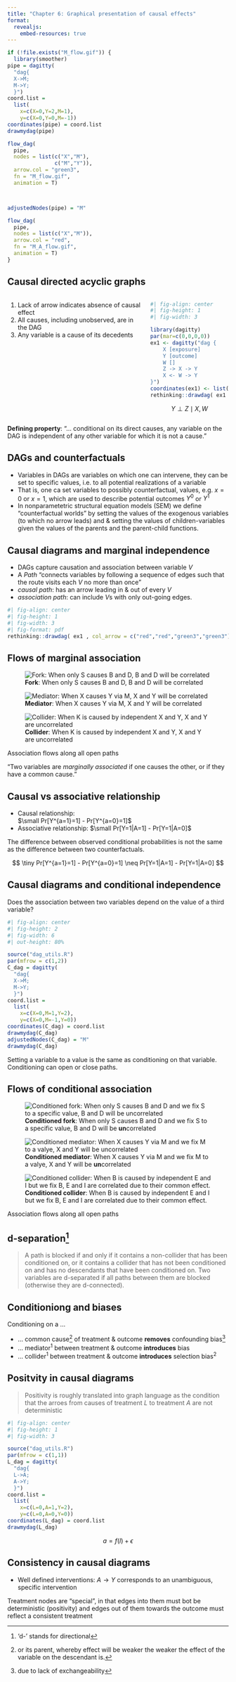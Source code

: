 ```yaml
---
title: "Chapter 6: Graphical presentation of causal effects"
format:
  revealjs:
    embed-resources: true
---
```


```r
if (!file.exists("M_flow.gif")) {
  library(smoother)
pipe = dagitty(
  "dag{
  X->M;
  M->Y;
  }")
coord.list = 
  list(
    x=c(X=0,Y=2,M=1),
    y=c(X=0,Y=0,M=-1))
coordinates(pipe) = coord.list
drawmydag(pipe)

flow_dag(
  pipe,
  nodes = list(c("X","M"),
               c("M","Y")),
  arrow.col = "green3",
  fn = "M_flow.gif",
  animation = T)



adjustedNodes(pipe) = "M"

flow_dag(
  pipe,
  nodes = list(c("X","M")),
  arrow.col = "red",
  fn = "M_A_flow.gif",
  animation = T)
}
```



## Causal directed acyclic graphs

:::: {.columns}

::: {.column width="60%"}
1. Lack of arrow indicates absence of causal effect
2. All causes, including unobserved, are in the DAG
3. Any variable is a cause of its decedents

:::

::: {.column width="35%"}


```r
#| fig-align: center
#| fig-height: 1
#| fig-width: 3

library(dagitty)
par(mar=c(0,0,0,0))
ex1 <- dagitty("dag {
    X [exposure]
    Y [outcome]
    W []
    Z -> X -> Y
    X <- W -> Y
}")
coordinates(ex1) <- list( x=c(Z=0,X=1,Y=1,W=0) , y=c(Z=0,W=0.5,X=0,Y=1) )
rethinking::drawdag( ex1 )

```

$$
Y \perp Z \mid X, W
$$
<!-- $$ -->
<!-- f(v) = \prod f(v_j|pa_j) -->
<!-- $$ -->
:::
::::

**Defining property**: "... conditional on its direct causes, any variable on the DAG is independent of any other variable for which it is not a cause."

## DAGs and counterfactuals

- Variables in DAGs are variables on which one can intervene, they can be set to specific values, i.e. to all potential realizations of a variable
- That is, one ca set variables to possibly counterfactual, values, e.g. $x=0$ or $x=1$, which are used to describe potential outcomes $Y^0$ or $Y^1$
- In nonparametetric structural equation models (SEM) we define "counterfactual worlds" by setting the values of the exogenous variables (to which no arrow leads) and & setting the values of children-variables given the values of the parents and the parent-child functions.


## Causal diagrams and marginal independence


- DAGs capture causation and association between variable $V$
- A *Path* "connects variables by following a sequence of edges such that the route visits each $V$ no more than once"
- *causal path*: has an arrow leading in & out of every $V$
- *association path*: can include $V$s with only out-going edges.


```r
#| fig-align: center
#| fig-height: 1
#| fig-width: 3
#| fig-format: pdf
rethinking::drawdag( ex1 , col_arrow = c("red","red","green3","green3"))
```

## Flows of marginal association

::: {#fig-flows layout-ncol=3}

![**Fork**: When only S causes B and D, B and D will be correlated](C_dag_flow.gif)

![**Mediator**: When X causes Y via M, X and Y will be correlated](M_flow.gif)

![**Collider**: When K is caused by independent X and Y, X and Y are uncorrelated](collider_flow.gif)

Association flows along all open paths
:::

"Two variables are *marginally associated* if one causes the other, or if they have a common cause."

## Causal vs associative relationship

- Causal relationship: <br> $\small Pr[Y^{a=1}=1] - Pr[Y^{a=0}=1]$ 
- Associative relationship: $\small Pr[Y=1|A=1] - Pr[Y=1|A=0]$

The difference between observed conditional probabilities is not the same as the difference between two counterfactuals.

$$
\tiny Pr[Y^{a=1}=1] - Pr[Y^{a=0}=1] \neq  Pr[Y=1|A=1] - Pr[Y=1|A=0]
$$

## Causal diagrams and conditional independence

Does the association between two variables depend on the value of a third variable?

```r
#| fig-align: center
#| fig-height: 2
#| fig-width: 6
#| out-height: 80%

source("dag_utils.R")
par(mfrow = c(1,2))
C_dag = dagitty(
  "dag{
  X->M;
  M->Y;
  }")
coord.list = 
  list(
    x=c(X=0,M=1,Y=2),
    y=c(X=0,M=-1,Y=0))
coordinates(C_dag) = coord.list
drawmydag(C_dag)
adjustedNodes(C_dag) = "M"
drawmydag(C_dag)
```

Setting a variable to a value is the same as conditioning on that variable. Conditioning can open or close paths.

## Flows of conditional association

::: {#fig-flows layout-ncol=3}

![**Conditioned fork**: When only S causes B and D and we fix S to a specific value, B and D will be **un**correlated](C_A_dag_flow.gif)

![**Conditioned mediator**: When X causes Y via M and we fix M to a valye, X and Y will be **un**correlated](M_A_flow.gif)

![**Conditioned collider**: When B is caused by independent E and I but we fix B, E and I are correlated due to their common effect.](Cl_A_dag_flow.gif)

Association flows along all open paths
:::


## d-separation^[‘d-’ stands for directional]

> A path is blocked if and only if it contains a non-collider that has been conditioned on, or it contains a collider that has not been conditioned on and has no descendants that have been conditioned on. Two variables are d-separated if all paths between them are blocked (otherwise they are d-connected).

## Conditioniong and biases

Conditioning on a ...

- ... common cause^[or its parent, whereby effect will be weaker the weaker the effect of the variable on the descendant is.] of treatment & outcome **removes** confounding bias^[due to lack of exchangeability]
- ... mediator^1^ between treatment & outcome **introduces** bias
- ... collider^1^ between treatment & outcome **introduces** selection bias^2^


## Positvity in causal diagrams

> Positivity is roughly translated into graph language as the condition that the arroes from causes of treatment $L$ to treatment $A$ are not deterministic

```r
#| fig-align: center
#| fig-height: 1
#| fig-width: 3

source("dag_utils.R")
par(mfrow = c(1,1))
L_dag = dagitty(
  "dag{
  L->A;
  A->Y;
  }")
coord.list = 
  list(
    x=c(L=0,A=1,Y=2),
    y=c(L=0,A=0,Y=0))
coordinates(L_dag) = coord.list
drawmydag(L_dag)
```

$$
a = f(l) + \epsilon
$$

## Consistency in causal diagrams

- Well defined interventions: $A  \rightarrow Y$ corresponds to an unambiguous, specific intervention

Treatment nodes are "special", in that edges into them must bot be deterministic (positivity) and edges out of them towards the outcome must reflect a consistent treatment